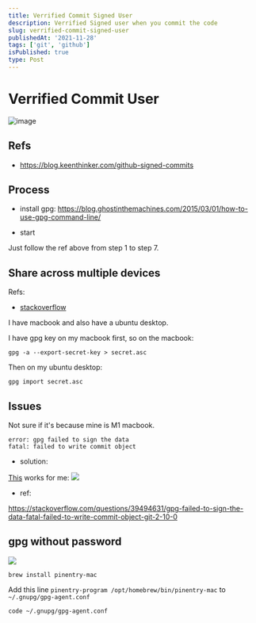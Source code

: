 ```yaml
---
title: Verrified Commit Signed User
description: Verrified Signed user when you commit the code
slug: verrified-commit-signed-user
publishedAt: '2021-11-28'
tags: ['git', 'github']
isPublished: true
type: Post
---
```


# Verrified Commit User

![image](https://i.imgur.com/3yUahLu.png)

## Refs

- https://blog.keenthinker.com/github-signed-commits

## Process

- install gpg: https://blog.ghostinthemachines.com/2015/03/01/how-to-use-gpg-command-line/

- start

Just follow the ref above from step 1 to step 7.

## Share across multiple devices

Refs:

- [stackoverflow](https://askubuntu.com/questions/32438/how-to-share-one-pgp-key-on-multiple-machines)

I have macbook and also have a ubuntu desktop.

I have gpg key on my macbook first,
so on the macbook:

```
gpg -a --export-secret-key > secret.asc

```

Then on my ubuntu desktop:

```
gpg import secret.asc
```

## Issues

Not sure if it's because mine is M1 macbook.

```
error: gpg failed to sign the data
fatal: failed to write commit object
```

- solution:

[This](https://stackoverflow.com/questions/41052538/git-error-gpg-failed-to-sign-data/41054093) works for me:
![](https://i.imgur.com/mGUKZa6.png)

- ref:

https://stackoverflow.com/questions/39494631/gpg-failed-to-sign-the-data-fatal-failed-to-write-commit-object-git-2-10-0

## gpg without password

![](https://i.imgur.com/aNlWnvW.png)

`brew install pinentry-mac`

Add this line `pinentry-program /opt/homebrew/bin/pinentry-mac` to `~/.gnupg/gpg-agent.conf`

`code ~/.gnupg/gpg-agent.conf`
